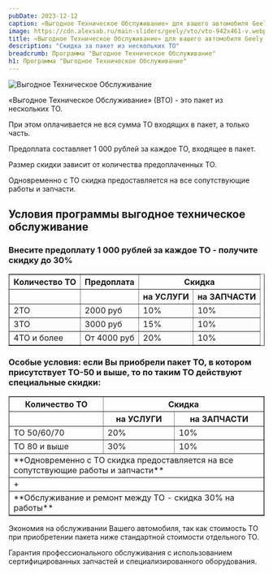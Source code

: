 ```yaml
---
pubDate: 2023-12-12
caption: «Выгодное Техническое Обслуживание» для вашего автомобиля Geely
image: https://cdn.alexsab.ru/main-sliders/geely/vto/vto-942x461-v.webp
title: «Выгодное Техническое Обслуживание» для вашего автомобиля Geely
description: "Скидка за пакет из нескольких ТО"
breadcrumb: Программа "Выгодное Техническое Обслуживание"
h1: Программа "Выгодное Техническое Обслуживание"
---
```



<picture>
    <source media="(min-width: 1200px)" srcset="https://cdn.alexsab.ru/main-sliders/geely/vto/vto-1921x638.webp" />
    <source media="(min-width: 942px)" srcset="https://cdn.alexsab.ru/main-sliders/geely/vto/vto-942x461.webp" />
    <source media="(min-width: 576px)" srcset="https://cdn.alexsab.ru/main-sliders/geely/vto/vto-768x576.webp" />
    <source media="(min-width: 320px)" srcset="https://cdn.alexsab.ru/main-sliders/geely/vto/vto-1080x1920.webp" />
<img src="https://cdn.alexsab.ru/main-sliders/geely/vto/vto-942x461.webp" alt="Выгодное Техническое Обслуживание" />
</picture>
<br/>

«Выгодное Техническое Обслуживание» (ВТО) - это пакет из нескольких ТО.

При этом оплачивается не вся сумма ТО входящих в пакет, а только часть.

Предоплата составляет 1 000 рублей за каждое ТО, входящее в пакет.

Размер скидки зависит от количества предоплаченных ТО.

Одновременно с ТО скидка предоставляется на все сопутствующие работы и запчасти.

<h2 class="mt-14 !mb-10 text-center">Условия программы выгодное техническое обслуживание</h2>

### Внесите предоплату 1 000 рублей за каждое ТО - получите скидку до 30%

<div class="overflow-auto min-w-full mb-14">
	<table border="1">
		<thead>
			<tr>
				<th>Количество ТО</th>
				<th>Предоплата</th>
				<th colspan="2">Скидка</th>
			</tr>
			<tr>
				<th></th>
				<th></th>
				<th>на УСЛУГИ</th>
				<th>на ЗАПЧАСТИ</th>
			</tr>
		</thead>
		<tbody>
			<tr>
				<td>2ТО</td>
				<td>2000 руб</td>
				<td>10%</td>
				<td>10%</td>
			</tr>
			<tr>
				<td>3ТО</td>
				<td>3000 руб</td>
				<td>15%</td>
				<td>10%</td>
			</tr>
			<tr>
				<td>4ТО и более</td>
				<td>От 4000 руб</td>
				<td>20%</td>
				<td>10%</td>
			</tr>
		</tbody>
	</table>
</div>

### Особые условия: если Вы приобрели пакет ТО, в котором присутствует ТО-50 и выше, то по таким ТО действуют специальные скидки:

<div class="overflow-auto min-w-full mb-14">
	<table border="1">
		<thead>
			<tr>
				<th>Количество ТО</th>
				<th colspan="2">Скидка</th>
			</tr>
			<tr>
				<th></th>
				<th>на УСЛУГИ</th>
				<th>на ЗАПЧАСТИ</th>
			</tr>
		</thead>
		<tbody>
			<tr>
				<td>ТО 50/60/70</td>
				<td>20%</td>
				<td>10%</td>
			</tr>
			<tr>
				<td>ТО 80 и выше</td>
				<td>30%</td>
				<td>10%</td>
			</tr>
			<tr>
				<td colspan="3">**Одновременно с ТО скидка предоставляется на все сопутствующие работы и запчасти**</td>
			</tr>
			<tr>
				<td colspan="3">+</td>
			</tr>
			<tr>
				<td colspan="3">**Обслуживание и ремонт между ТО - скидка 30% на работы**</td>
			</tr>
		</tbody>
	</table>
</div>

Экономия на обслуживании Вашего автомобиля, так как стоимость ТО при приобретении пакета ниже стандартной стоимости отдельного ТО.

Гарантия профессионального обслуживания с использованием сертифицированных запчастей и специализированного оборудования.

<SpecialSalonsInfo dataFormName="Узнать подробнее. Выгодное Техническое Обслуживание" />